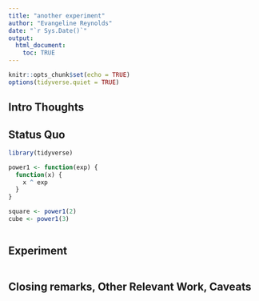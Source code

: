 ```yaml
---
title: "another experiment"
author: "Evangeline Reynolds"
date: "`r Sys.Date()`"
output: 
  html_document:
    toc: TRUE
---
```


```r
knitr::opts_chunk$set(echo = TRUE)
options(tidyverse.quiet = TRUE)
```




## Intro Thoughts


## Status Quo

```r
library(tidyverse)

power1 <- function(exp) {
  function(x) {
    x ^ exp
  }
}

square <- power1(2)
cube <- power1(3)



```

## Experiment

```r

```



## Closing remarks, Other Relevant Work, Caveats
